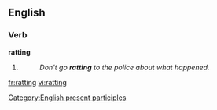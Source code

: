==English==

===Verb===
'''ratting'''

# {{present participle of|rat}}
#:''Don't go '''ratting''' to the police about what happened.''

[[Category:English present participles]]

[[fr:ratting]]
[[vi:ratting]]